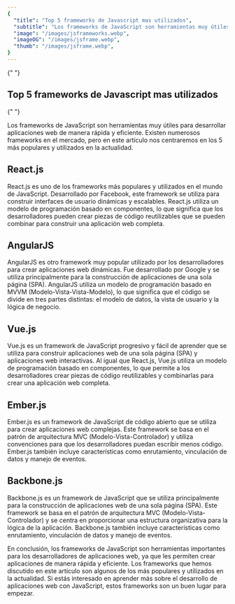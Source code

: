 ```yaml
---
{
  "title": "Top 5 frameworks de Javascript mas utilizados",
  "subtitle": "Los frameworks de JavaScript son herramientas muy útiles para desarrollar aplicaciones web de manera rápida y eficiente.",
  "image": "/images/jsframeworks.webp",
  "imageOG": "/images/jsframe.webp",
  "thumb": "/images/jsframe.webp",
}
---
```


<Link href="#Lorem-ipsum-dolor-sit-amet">
  {" "}
  <h2>Top 5 frameworks de Javascript mas utilizados</h2>{" "}
</Link>

Los frameworks de JavaScript son herramientas muy útiles para desarrollar aplicaciones web de manera rápida y eficiente. Existen numerosos frameworks en el mercado, pero en este artículo nos centraremos en los 5 más populares y utilizados en la actualidad.

## React.js

React.js es uno de los frameworks más populares y utilizados en el mundo de JavaScript. Desarrollado por Facebook, este framework se utiliza para construir interfaces de usuario dinámicas y escalables. React.js utiliza un modelo de programación basado en componentes, lo que significa que los desarrolladores pueden crear piezas de código reutilizables que se pueden combinar para construir una aplicación web completa.

## AngularJS

AngularJS es otro framework muy popular utilizado por los desarrolladores para crear aplicaciones web dinámicas. Fue desarrollado por Google y se utiliza principalmente para la construcción de aplicaciones de una sola página (SPA). AngularJS utiliza un modelo de programación basado en MVVM (Modelo-Vista-Vista-Modelo), lo que significa que el código se divide en tres partes distintas: el modelo de datos, la vista de usuario y la lógica de negocio.

## Vue.js

Vue.js es un framework de JavaScript progresivo y fácil de aprender que se utiliza para construir aplicaciones web de una sola página (SPA) y aplicaciones web interactivas. Al igual que React.js, Vue.js utiliza un modelo de programación basado en componentes, lo que permite a los desarrolladores crear piezas de código reutilizables y combinarlas para crear una aplicación web completa.

## Ember.js

Ember.js es un framework de JavaScript de código abierto que se utiliza para crear aplicaciones web complejas. Este framework se basa en el patrón de arquitectura MVC (Modelo-Vista-Controlador) y utiliza convenciones para que los desarrolladores puedan escribir menos código. Ember.js también incluye características como enrutamiento, vinculación de datos y manejo de eventos.

## Backbone.js

Backbone.js es un framework de JavaScript que se utiliza principalmente para la construcción de aplicaciones web de una sola página (SPA). Este framework se basa en el patrón de arquitectura MVC (Modelo-Vista-Controlador) y se centra en proporcionar una estructura organizativa para la lógica de la aplicación. Backbone.js también incluye características como enrutamiento, vinculación de datos y manejo de eventos.

En conclusión, los frameworks de JavaScript son herramientas importantes para los desarrolladores de aplicaciones web, ya que les permiten crear aplicaciones de manera rápida y eficiente. Los frameworks que hemos discutido en este artículo son algunos de los más populares y utilizados en la actualidad. Si estás interesado en aprender más sobre el desarrollo de aplicaciones web con JavaScript, estos frameworks son un buen lugar para empezar.
